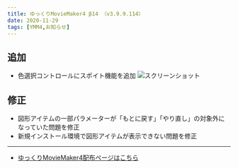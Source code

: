 ```yaml
---
title: ゆっくりMovieMaker4 β14 （v3.9.9.114）
date: 2020-11-29
tags: [YMM4,お知らせ]
---
```

## 追加
- 色選択コントロールにスポイト機能を追加
![スクリーンショット](3.9.9.114-1.png)
## 修正
- 図形アイテムの一部パラメーターが「もとに戻す」「やり直し」の対象外になっていた問題を修正
- 新規インストール環境で図形アイテムが表示できない問題を修正
---

- [ゆっくりMovieMaker4配布ページはこちら](/ymm4/)